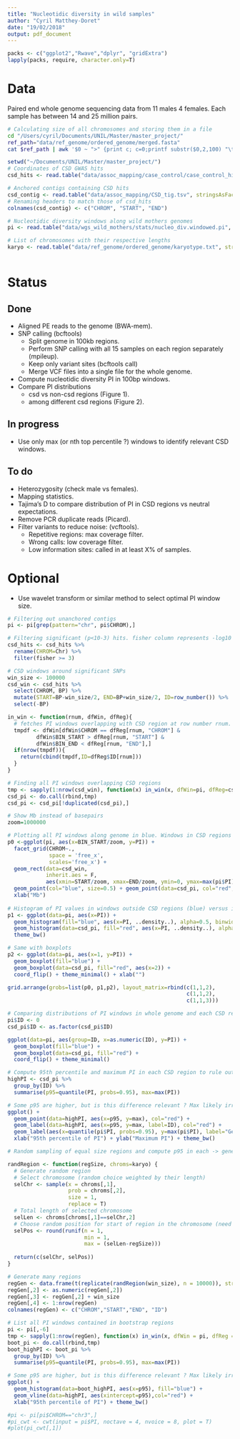 ```yaml
---
title: "Nucleotidic diversity in wild samples"
author: "Cyril Matthey-Doret"
date: "19/02/2018"
output: pdf_document
---
```


```r
packs <- c("ggplot2","Rwave","dplyr", "gridExtra")
lapply(packs, require, character.only=T)
```

# Data
Paired end whole genome sequencing data from 11 males 4 females. Each sample has between 14 and 25 million pairs.

```bash

# Calculating size of all chromosomes and storing them in a file
cd "/Users/cyril/Documents/UNIL/Master/master_project/"
ref_path="data/ref_genome/ordered_genome/merged.fasta"
cat $ref_path | awk '$0 ~ ">" {print c; c=0;printf substr($0,2,100) "\t"; } $0 !~ ">" {c+=length($0);} END { print c; }' | grep "chr" > "data/ref_genome/ordered_genome/karyotype.txt"
```


```r

setwd("~/Documents/UNIL/Master/master_project/")
# Coordinates of CSD GWAS hits
csd_hits <- read.table("data/assoc_mapping/case_control/case_control_hits.tsv", header = T, stringsAsFactors = F)

# Anchored contigs containing CSD hits
csd_contig <- read.table("data/assoc_mapping/CSD_tig.tsv", stringsAsFactors = F)
# Renaming headers to match those of csd_hits
colnames(csd_contig) <- c("CHROM", "START", "END")

# Nucleotidic diversity windows along wild mothers genomes
pi <- read.table("data/wgs_wild_mothers/stats/nucleo_div.windowed.pi", sep="\t", header=TRUE, stringsAsFactors = F)

# List of chromosomes with their respective lengths
karyo <- read.table("data/ref_genome/ordered_genome/karyotype.txt", stringsAsFactors = F)
  
```
# Status

## Done

* Aligned PE reads to the genome (BWA-mem).
* SNP calling (bcftools)
    + Split genome in 100kb regions.
    + Perform SNP calling with all 15 samples on each region separately (mpileup).
    + Keep only variant sites (bcftools call)
    + Merge VCF files into a single file for the whole genome.
* Compute nucleotidic diversity PI in 100bp windows.
* Compare PI distributions
    + csd vs non-csd regions (Figure 1).
    + among different csd regions (Figure 2).

## In progress

* Use only max (or nth top percentile ?) windows to identify relevant CSD windows.

## To do

* Heterozygosity (check male vs females).
* Mapping statistics.
* Tajima's D to compare distribution of PI in CSD regions vs neutral expectations.
* Remove PCR duplicate reads (Picard).
* Filter variants to reduce noise: (vcftools).
    + Repetitive regions: max coverage filter.
    + Wrong calls: low coverage filter.
    + Low information sites: called in at least X% of samples.

# Optional

* Use wavelet transform or similar method to select optimal PI window size.

```r

# Filtering out unanchored contigs
pi <- pi[grep(pattern="chr", pi$CHROM),]

# Filtering significant (p<10-3) hits. fisher column represents -log10 pval
csd_hits <- csd_hits %>%
  rename(CHROM=Chr) %>%
  filter(fisher >= 3)
```

```r

# CSD windows around significant SNPs
win_size <- 100000
csd_win <- csd_hits %>%
  select(CHROM, BP) %>%
  mutate(START=BP-win_size/2, END=BP+win_size/2, ID=row_number()) %>%
  select(-BP)

in_win <- function(rnum, dfWin, dfReg){
  # fetches PI windows overlapping with CSD region at row number rnum.
  tmpdf <- dfWin[dfWin$CHROM == dfReg[rnum, "CHROM"] & 
         dfWin$BIN_START > dfReg[rnum, "START"] &
         dfWin$BIN_END < dfReg[rnum, "END"],]
  if(nrow(tmpdf)){
    return(cbind(tmpdf,ID=dfReg$ID[rnum]))
  }
}

# Finding all PI windows overlapping CSD regions
tmp <- sapply(1:nrow(csd_win), function(x) in_win(x, dfWin=pi, dfReg=csd_win), simplify = F)
csd_pi <- do.call(rbind,tmp)
csd_pi <- csd_pi[!duplicated(csd_pi),]

# Show Mb instead of basepairs
zoom=1000000

# Plotting all PI windows along genome in blue. Windows in CSD regions are in red.
p0 <-ggplot(pi, aes(x=BIN_START/zoom, y=PI)) + 
  facet_grid(CHROM~., 
             space = 'free_x', 
             scales='free_x') + 
  geom_rect(data=csd_win, 
            inherit.aes = F, 
            aes(xmin=START/zoom, xmax=END/zoom, ymin=0, ymax=max(pi$PI)), alpha=0.3) +
  geom_point(col="blue", size=0.5) + geom_point(data=csd_pi, col="red", size=0.6) +
  xlab("Mb")
  
# Histogram of PI values in windows outside CSD regions (blue) versus inside (red)
p1 <- ggplot(data=pi, aes(x=PI)) + 
  geom_histogram(fill="blue", aes(x=PI, ..density..), alpha=0.5, binwidth = 0.001) + 
  geom_histogram(data=csd_pi, fill="red", aes(x=PI, ..density..), alpha=0.3, binwidth = 0.001) +
  theme_bw()

# Same with boxplots
p2 <- ggplot(data=pi, aes(x=1, y=PI)) + 
  geom_boxplot(fill="blue") + 
  geom_boxplot(data=csd_pi, fill="red", aes(x=2)) + 
  coord_flip() + theme_minimal() + xlab("")

grid.arrange(grobs=list(p0, p1,p2), layout_matrix=rbind(c(1,1,2),
                                                        c(1,1,2),
                                                        c(1,1,3)))

```

```r

# Comparing distributions of PI windows in whole genome and each CSD region independently
pi$ID <- 0
csd_pi$ID <- as.factor(csd_pi$ID)

ggplot(data=pi, aes(group=ID, x=as.numeric(ID), y=PI)) +
  geom_boxplot(fill="blue") + 
  geom_boxplot(data=csd_pi, fill="red") + 
  coord_flip() + theme_minimal()

```

```r

# Compute 95th percentile and maximum PI in each CSD region to rule out those with only low values
highPI <- csd_pi %>% 
  group_by(ID) %>%
  summarise(p95=quantile(PI, probs=0.95), max=max(PI))

# Some p95 are higher, but is this difference relevant ? Max likely irrelevant.
ggplot() + 
  geom_point(data=highPI, aes(x=p95, y=max), col="red") +
  geom_label(data=highPI, aes(x=p95, y=max, label=ID), col="red") +
  geom_label(aes(x=quantile(pi$PI, probs=0.95), y=max(pi$PI), label="Genome"), col="blue") +
  xlab("95th percentile of PI") + ylab("Maximum PI") + theme_bw()

```

```r

# Random sampling of equal size regions and compute p95 in each -> generate empirical distribution

randRegion <- function(regSize, chroms=karyo) {
  # Generate random region
  # Select chromosome (random choice weighted by their length)
  selChr <- sample(x = chroms[,1],
                   prob = chroms[,2], 
                   size = 1, 
                   replace = T)
  # Total length of selected chromosome
  selLen <- chroms[chroms[,1]==selChr,2]
  # Choose random position for start of region in the chromosome (need to fit entire region)
  selPos <- round(runif(n = 1,
                        min = 1,
                        max = (selLen-regSize)))
  
  return(c(selChr, selPos))
}

# Generate many regions
regGen <- data.frame(t(replicate(randRegion(win_size), n = 10000)), stringsAsFactors = F)
regGen[,2] <- as.numeric(regGen[,2])
regGen[,3] <- regGen[,2] + win_size
regGen[,4] <- 1:nrow(regGen)
colnames(regGen) <- c("CHROM","START","END", "ID")

# List all PI windows contained in bootstrap regions
pi <- pi[,-6]
tmp <- sapply(1:nrow(regGen), function(x) in_win(x, dfWin = pi, dfReg = regGen), simplify = F)
boot_pi <- do.call(rbind,tmp)
boot_highPI <- boot_pi %>% 
  group_by(ID) %>%
  summarise(p95=quantile(PI, probs=0.95), max=max(PI))

# Some p95 are higher, but is this difference relevant ? Max likely irrelevant.
ggplot() + 
  geom_histogram(data=boot_highPI, aes(x=p95), fill="blue") +
  geom_vline(data=highPI, aes(xintercept=p95),col="red") +
  xlab("95th percentile of PI") + theme_bw()

```

```r
#pi <- pi[pi$CHROM=="chr3",]
#pi_cwt <- cwt(input = pi$PI, noctave = 4, nvoice = 8, plot = T)
#plot(pi_cwt[,1])
```